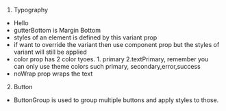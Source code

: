 1) Typography
- <Typography variant="h6" component="h2" gutterBottom noWrap> Hello </Typography>
- gutterBottom is Margin Bottom
- styles of an element is defined by this variant prop
- if want to override the variant then use component prop but the styles of variant will still be applied
- color prop has 2 color tyoes. 1. primary 2.textPrimary, remember you can only use theme colors such primary,  secondary,error,success
- noWrap prop wraps the text

2) Button
- ButtonGroup is used to group multiple buttons and apply styles to those.